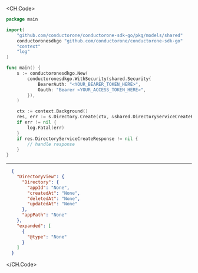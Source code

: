 
<CH.Code>
```go Create.go
package main

import(
	"github.com/conductorone/conductorone-sdk-go/pkg/models/shared"
	conductoronesdkgo "github.com/conductorone/conductorone-sdk-go"
	"context"
	"log"
)

func main() {
    s := conductoronesdkgo.New(
        conductoronesdkgo.WithSecurity(shared.Security{
            BearerAuth: "<YOUR_BEARER_TOKEN_HERE>",
            Oauth: "Bearer <YOUR_ACCESS_TOKEN_HERE>",
        }),
    )

    ctx := context.Background()
    res, err := s.Directory.Create(ctx, &shared.DirectoryServiceCreateRequest{})
    if err != nil {
        log.Fatal(err)
    }
    if res.DirectoryServiceCreateResponse != nil {
        // handle response
    }
}
```
---

```json Example Response
  {
    "DirectoryView": {
      "Directory": {
        "appId": "None",
        "createdAt": "None",
        "deletedAt": "None",
        "updatedAt": "None"
      },
      "appPath": "None"
    },
    "expanded": [
      {
        "@type": "None"
      }
    ]
  }
```
</CH.Code>

